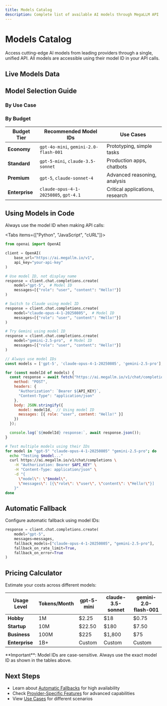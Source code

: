 ```yaml
---
title: Models Catalog
description: Complete list of available AI models through MegaLLM API
---
```



# Models Catalog

Access cutting-edge AI models from leading providers through a single, unified API. All models are accessible using their model ID in your API calls.

## Live Models Data

<ModelsCatalog />

## Model Selection Guide

### By Use Case

<Cards>
  <Card
    title="🚀 Fast Responses"
    description="gpt-5-mini, gpt-4o-mini, gemini-2.0-flash-001, gpt-3.5-turbo"
  />
  <Card
    title="🧠 Complex Reasoning"
    description="gpt-5, claude-opus-4-1-20250805, gemini-2.5-pro"
  />
  <Card
    title="💰 Cost-Effective"
    description="gpt-4o-mini, gemini-2.0-flash-001, xai/grok-code-fast-1"
  />
  <Card
    title="📚 Large Context"
    description="gpt-4.1 (1M+), gemini-2.5-pro (1M+), xai/grok-code-fast-1 (256K)"
  />
  <Card
    title="🖼️ Vision Tasks"
    description="gpt-5, gpt-4o, claude-sonnet-4, gemini models"
  />
  <Card
    title="💻 Code Generation"
    description="xai/grok-code-fast-1, gpt-5, claude-3.7-sonnet"
  />
</Cards>

### By Budget

| Budget Tier | Recommended Model IDs | Use Cases |
|-------------|----------------------|-----------|
| **Economy** | `gpt-4o-mini`, `gemini-2.0-flash-001` | Prototyping, simple tasks |
| **Standard** | `gpt-5-mini`, `claude-3.5-sonnet` | Production apps, chatbots |
| **Premium** | `gpt-5`, `claude-sonnet-4` | Advanced reasoning, analysis |
| **Enterprise** | `claude-opus-4-1-20250805`, `gpt-4.1` | Critical applications, research |

## Using Models in Code

Always use the model ID when making API calls:

<Tabs items={["Python", "JavaScript", "cURL"]}>
<Tab value="Python">

```python
from openai import OpenAI

client = OpenAI(
    base_url="https://ai.megallm.io/v1",
    api_key="your-api-key"
)

# Use model ID, not display name
response = client.chat.completions.create(
    model="gpt-5",  # Model ID
    messages=[{"role": "user", "content": "Hello!"}]
)

# Switch to Claude using model ID
response = client.chat.completions.create(
    model="claude-opus-4-1-20250805",  # Model ID
    messages=[{"role": "user", "content": "Hello!"}]
)

# Try Gemini using model ID
response = client.chat.completions.create(
    model="gemini-2.5-pro",  # Model ID
    messages=[{"role": "user", "content": "Hello!"}]
)
```

</Tab>
<Tab value="JavaScript">

```javascript
// Always use model IDs
const models = ['gpt-5', 'claude-opus-4-1-20250805', 'gemini-2.5-pro'];

for (const modelId of models) {
  const response = await fetch("https://ai.megallm.io/v1/chat/completions", {
    method: "POST",
    headers: {
      "Authorization": `Bearer ${API_KEY}`,
      "Content-Type": "application/json"
    },
    body: JSON.stringify({
      model: modelId,  // Using model ID
      messages: [{ role: "user", content: "Hello!" }]
    })
  });

  console.log(`${modelId} response:`, await response.json());
}
```

</Tab>
<Tab value="cURL">

```bash
# Test multiple models using their IDs
for model in "gpt-5" "claude-opus-4-1-20250805" "gemini-2.5-pro"; do
  echo "Testing $model..."
  curl https://ai.megallm.io/v1/chat/completions \
    -H "Authorization: Bearer $API_KEY" \
    -H "Content-Type: application/json" \
    -d "{
      \"model\": \"$model\",
      \"messages\": [{\"role\": \"user\", \"content\": \"Hello!\"}]
    }"
done
```

</Tab>
</Tabs>

## Automatic Fallback

Configure automatic fallback using model IDs:

```python
response = client.chat.completions.create(
    model="gpt-5",
    messages=messages,
    fallback_models=["claude-opus-4-1-20250805", "gemini-2.5-pro"],
    fallback_on_rate_limit=True,
    fallback_on_error=True
)
```

## Pricing Calculator

Estimate your costs across different models:

| Usage Level | Tokens/Month | gpt-5-mini | claude-3.5-sonnet | gemini-2.0-flash-001 |
|-------------|--------------|------------|-------------------|----------------------|
| **Hobby** | 1M | $2.25 | $18 | $0.75 |
| **Startup** | 10M | $22.50 | $180 | $7.50 |
| **Business** | 100M | $225 | $1,800 | $75 |
| **Enterprise** | 1B+ | Custom | Custom | Custom |

<Callout type="warning">
  **Important**: Model IDs are case-sensitive. Always use the exact model ID as shown in the tables above.
</Callout>

## Next Steps

- Learn about [Automatic Fallbacks](/docs/features/fallback) for high availability
- Check [Provider-Specific Features](/docs/providers) for advanced capabilities
- View [Use Cases](/docs/use-cases) for different scenarios